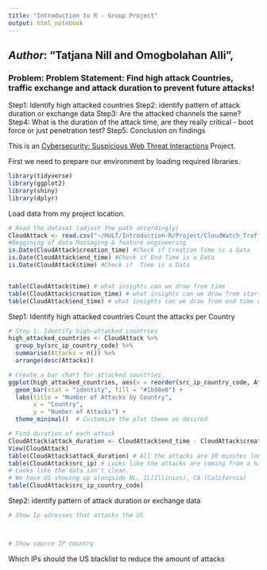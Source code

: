 ---
title: "Introduction to R - Group Project"
output: html_notebook
---

## *Author*: "Tatjana Nill and Omogbolahan Alli",

### Problem: Problem Statement: Find high attack Countries, traffic exchange and attack duration to prevent future attacks!

Step1: Identify high attacked countries
Step2: identify pattern of attack duration or exchange data
Step3: Are the attacked channels the same?
Step4: What is the duration of the attack time, are they really critical - boot force or just penetration test?
Step5: Conclusion on findings

This is an [Cybersecurity: Suspicious Web Threat Interactions](https://www.kaggle.com/datasets/jancsg/cybersecurity-suspicious-web-threat-interactions) Project.

First we need to prepare our environment by loading required libraries.
```{r LOAD: Environment}
library(tidyverse)
library(ggplot2)
library(shiny)
library(dplyr)

```

Load data from my project location.
```{r LOAD: DATA}
# Read the dataset (adjust the path accordingly)
CloudAttack <- read.csv("~/HULT/Introduction-R/Project/CloudWatch_Traffic_Web_Attack.csv")
#Beggining of data Massaging & feature engineering
is.Date(CloudAttack$creation_time) #Check if Creation Time is a Data
is.Date(CloudAttack$end_time) #Check if End Time is a Data
is.Date(CloudAttack$time) #Check if  Time is a Data


table(CloudAttack$time) # what insights can we draw from time
table(CloudAttack$creation_time) # what insights can we draw from start time of attack
table(CloudAttack$end_time) # what insights can we draw from end time of attack


```

Step1: Identify high attacked countries
Count the attacks per Country
```{r COUNT: Attack per Country}

# Step 1: Identify high-attacked countries
high_attacked_countries <- CloudAttack %>%
  group_by(src_ip_country_code) %>%
  summarise(Attacks = n()) %>%
  arrange(desc(Attacks))

# Create a bar chart for attacked countries
ggplot(high_attacked_countries, aes(x = reorder(src_ip_country_code, Attacks), y = Attacks)) +
  geom_bar(stat = "identity", fill = "#1b98e0") +
  labs(title = "Number of Attacks by Country",
       x = "Country",
       y = "Number of Attacks") +
  theme_minimal()  # Customize the plot theme as desired

# Find duration of each attack
CloudAttack$attack_duration <- CloudAttack$end_time - CloudAttack$creation_time
View(CloudAttack)
table(CloudAttack$attack_duration) # All the attacks are 10 minutes long
table(CloudAttack$src_ip) # Looks like the attacks are coming from a handful of IPs
# Looks like the data isn't clean. 
# We have US showing up alongside NL, IL(Illinios), CA (California)
table(CloudAttack$src_ip_country_code) 

```
Step2: identify pattern of attack duration or exchange data

```{r ANALYSIS: indentify pattern}
# Show Ip adresses that attacks the US 



# Show source IP country 
```

Which IPs should the US blacklist to reduce the amount of attacks

```{r RESULT: Outcome}




`````````



